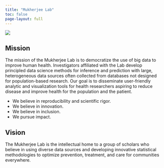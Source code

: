 ```yaml
---
title: "Mukherjee Lab"
toc: false
page-layout: full
---
```


::: {.column-page-inset}
![](images/banner-images/welcome.jpg)
:::

## Mission

The mission of the Mukherjee Lab is to democratize the use of big data to improve human health. Investigators affiliated with the Lab develop principled data science methods for inference and prediction with large, heterogeneous data sources often collected from databases not designed for population-based research. Our goal is to disseminate user-friendly analytic and visualization tools for health researchers aspiring to reduce disease and improve health for the population and the patient. 

- We believe in reproducibility and scientific rigor. 
- We believe in innovation. 
- We believe in inclusion. 
- We pursue impact. 


## Vision 

The Mukherjee Lab is the intellectual home to a group of scholars who believe in using diverse data sources and developing innovative statistical methodologies to optimize prevention, treatment, and care for communities everywhere.